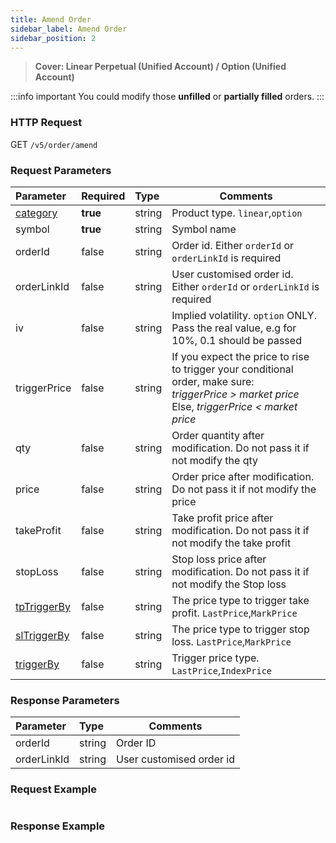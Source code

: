 ```yaml
---
title: Amend Order
sidebar_label: Amend Order
sidebar_position: 2
---
```

> **Cover: Linear Perpetual (Unified Account) / Option (Unified Account)**

:::info important
You could modify those **unfilled** or **partially filled** orders.
:::

### HTTP Request
GET `/v5/order/amend`

### Request Parameters
| Parameter | Required | Type | Comments|
|:----- |:-------|:-----|------ |
|[category](../enum#category) |**true** |string |Product type. `linear`,`option` |
|symbol |**true** |string |Symbol name|
|orderId |false |string |Order id. Either `orderId` or `orderLinkId` is required |
|orderLinkId |false |string |User customised order id. Either `orderId` or `orderLinkId` is required |
|iv |false |string |Implied volatility. `option` ONLY. Pass the real value, e.g for 10%, 0.1 should be passed |
|triggerPrice |false |string |If you expect the price to rise to trigger your conditional order, make sure:<br/> _triggerPrice > market price_<br/>Else, _triggerPrice < market price_|
|qty |false |string |Order quantity after modification. Do not pass it if not modify the qty|
|price |false |string |Order price after modification. Do not pass it if not modify the price|
|takeProfit |false |string |Take profit price after modification. Do not pass it if not modify the take profit |
|stopLoss |false |string |Stop loss price after modification. Do not pass it if not modify the Stop loss |
|[tpTriggerBy](../enum#triggertype) |false |string |The price type to trigger take profit. `LastPrice`,`MarkPrice`|
|[slTriggerBy](../enum#triggertype) |false |string |The price type to trigger stop loss. `LastPrice`,`MarkPrice`|
|[triggerBy](../enum#triggertype) |false |string |Trigger price type. `LastPrice`,`IndexPrice`|

### Response Parameters
| Parameter | Type | Comments|
|:----- |:-----|----- |
|orderId |string |Order ID |
|orderLinkId |string |User customised order id |

### Request Example

<Tabs>
<TabItem value="console" label="Console">

```http
```

</TabItem>
</Tabs>

### Response Example

<Tabs>
<TabItem value="js linear" label="linear">

```javascript

```
</TabItem>
</Tabs>